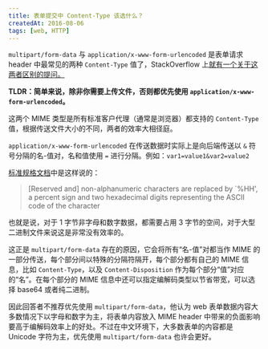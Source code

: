 ```yaml
---
title: 表单提交中 Content-Type 该选什么？
createdAt: 2016-08-06
tags: [web, HTTP]
---
```


`multipart/form-data` 与 `application/x-www-form-urlencoded` 是表单请求 header 中最常见的两种 `Content-Type` 值了，StackOverflow 上[就有一个关于这两者区别的提问。](http://stackoverflow.com/questions/4007969/application-x-www-form-urlencoded-or-multipart-form-data)

**TLDR：简单来说，除非你需要上传文件，否则都优先使用 `application/x-www-form-urlencoded`。**

这两个 MIME 类型是所有标准客户代理（通常是浏览器）都支持的 `Content-Type` 值，根据传送文件大小的不同，两者的效率大相径庭。

`application/x-www-form-urlencoded` 在传送数据时实际上是向后端传送以 `&` 符号分隔的名-值对，名和值使用 `=` 进行分隔。例如：`var1=value1&var2=value2`

[标准规格文档](http://www.w3.org/TR/html401/interact/forms.html)中是这样说的：

> [Reserved and] non-alphanumeric characters are replaced by `%HH', a percent sign and two hexadecimal digits representing the ASCII code of the character

也就是说，对于 1 字节非字母和数字数据，都需要占用 3 字节的空间，对于大型二进制文件来说这是非常没有效率的。

这正是 `multipart/form-data` 存在的原因，它会将所有“名-值”对都当作 MIME 的一部分传送，每个部分间以特殊的分隔符隔开，每个部分都有自己的 MIME 信息，比如 `Content-Type`，以及 `Content-Disposition` 作为每个部分“值”对应的“名”。在每个部分的 MIME 信息中还可以指定编解码类型以节省带宽，可以选择 base64 或者纯二进制。

因此回答者不推荐优先使用 `multipart/form-data`，他认为 web 表单数据内容大多数情况下以字母和数字为主，将表单内容放入 MIME header 中带来的负面影响要高于编解码效率上的好处。不过在中文环境下，大多数表单的内容都是 Unicode 字符为主，优先使用 `multipart/form-data` 也许会更好。
